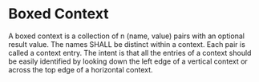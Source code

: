 
<Meta title="MDX/Context" of={Context} />

# Boxed Context

A boxed context is a collection of n (name, value) pairs with an optional result value.
The names SHALL be distinct within a context. Each pair is called a context entry.
The intent is that all the entries of a context should be easily identified by looking down the left edge of a vertical
context or across the top edge of a horizontal context.

<Canvas>
  <Story of={Context.Base} />
</Canvas>
